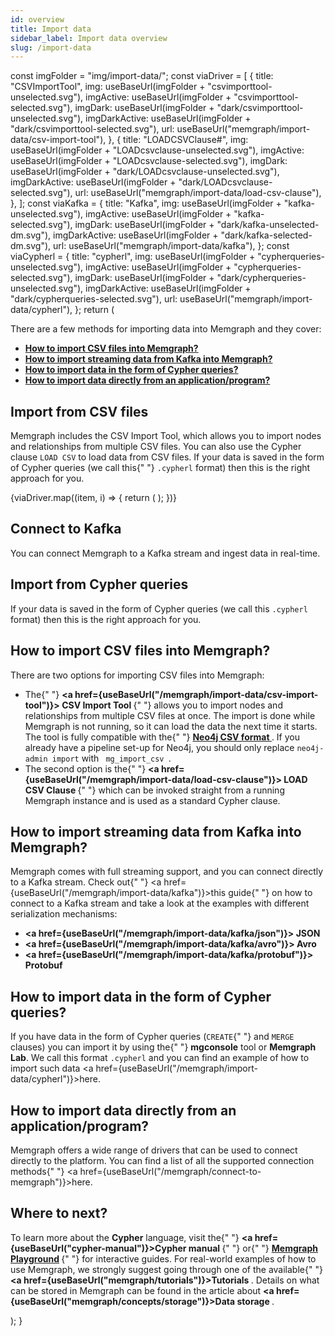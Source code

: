 ```yaml
---
id: overview
title: Import data
sidebar_label: Import data overview
slug: /import-data
---
```



  const imgFolder = "img/import-data/";
  const viaDriver = [
    {
      title: "CSVImportTool",
      img: useBaseUrl(imgFolder + "csvimporttool-unselected.svg"),
      imgActive: useBaseUrl(imgFolder + "csvimporttool-selected.svg"),
      imgDark: useBaseUrl(imgFolder + "dark/csvimporttool-unselected.svg"),
      imgDarkActive: useBaseUrl(imgFolder + "dark/csvimporttool-selected.svg"),
      url: useBaseUrl("memgraph/import-data/csv-import-tool"),
    },
    {
      title: "LOADCSVClause#",
      img: useBaseUrl(imgFolder + "LOADcsvclause-unselected.svg"),
      imgActive: useBaseUrl(imgFolder + "LOADcsvclause-selected.svg"),
      imgDark: useBaseUrl(imgFolder + "dark/LOADcsvclause-unselected.svg"),
      imgDarkActive: useBaseUrl(imgFolder + "dark/LOADcsvclause-selected.svg"),
      url: useBaseUrl("memgraph/import-data/load-csv-clause"),
    },
  ];
  const viaKafka = {
    title: "Kafka",
    img: useBaseUrl(imgFolder + "kafka-unselected.svg"),
    imgActive: useBaseUrl(imgFolder + "kafka-selected.svg"),
    imgDark: useBaseUrl(imgFolder + "dark/kafka-unselected-dm.svg"),
    imgDarkActive: useBaseUrl(imgFolder + "dark/kafka-selected-dm.svg"),
    url: useBaseUrl("memgraph/import-data/kafka"),
  };
  const viaCypherl = {
    title: "cypherl",
    img: useBaseUrl(imgFolder + "cypherqueries-unselected.svg"),
    imgActive: useBaseUrl(imgFolder + "cypherqueries-selected.svg"),
    imgDark: useBaseUrl(imgFolder + "dark/cypherqueries-unselected.svg"),
    imgDarkActive: useBaseUrl(imgFolder + "dark/cypherqueries-selected.svg"),
    url: useBaseUrl("memgraph/import-data/cypherl"),
  };
  return (
    <Container size="small">
      <div className={styles.connectToMemgraph}>
        <section>
          <p>
            There are a few methods for importing data into Memgraph and they
            cover:
            <ul>
              <li>
                <b>
                  <a href="#csv">How to import CSV files into Memgraph?</a>
                </b>
              </li>
              <li>
                <b>
                  <a href="#kafka">
                    How to import streaming data from Kafka into Memgraph?
                  </a>
                </b>
              </li>
              <li>
                <b>
                  <a href="#queries">
                    How to import data in the form of Cypher queries?
                  </a>
                </b>
              </li>
              <li>
                <b>
                  <a href="#application">
                    How to import data directly from an application/program?
                  </a>
                </b>
              </li>
            </ul>
          </p>
        </section>
        <section>
          <h2>Import from CSV files</h2>
          <p>
            Memgraph includes the CSV Import Tool, which allows you to import
            nodes and relationships from multiple CSV files. You can also use
            the Cypher clause <code>LOAD CSV</code> to load data from CSV files.
            If your data is saved in the form of Cypher queries (we call this{" "}
            <code>.cypherl</code>
            format) then this is the right approach for you.
          </p>
          <div className={styles.connectToMemgraph__grid}>
            {viaDriver.map((item, i) => {
              return (
                <ConnectButton
                  key={i}
                  url={item.url}
                  title={item.title}
                  img={item.img}
                  imgActive={item.imgActive}
                  imgDark={item.imgDark}
                  imgDarkActive={item.imgDarkActive}
                />
              );
            })}
          </div>
        </section>
        <section>
          <h2>Connect to Kafka</h2>
          <p>
            You can connect Memgraph to a Kafka stream and ingest data in
            real-time.
          </p>
          <ConnectButton
            title={viaKafka.title}
            url={viaKafka.url}
            img={viaKafka.img}
            imgActive={viaKafka.imgActive}
            imgDark={viaKafka.imgDark}
            imgDarkActive={viaKafka.imgDarkActive}
          />
        </section>
        <section>
          <h2>Import from Cypher queries</h2>
          <p>
            If your data is saved in the form of Cypher queries (we call this
            <code>.cypherl</code> format) then this is the right approach for you.
          </p>
          <ConnectButton
            title={viaCypherl.title}
            url={viaCypherl.url}
            img={viaCypherl.img}
            imgActive={viaCypherl.imgActive}
            imgDark={viaCypherl.imgDark}
            imgDarkActive={viaCypherl.imgDarkActive}
          />
        </section>
        <section>
          <h2 id="csv">How to import CSV files into Memgraph?</h2>
          <p>There are two options for importing CSV files into Memgraph:</p>
          <ul>
            <li>
              The{" "}
              <b>
                <a href={useBaseUrl("/memgraph/import-data/csv-import-tool")}>
                  CSV Import Tool
                </a>
              </b>{" "}
              allows you to import nodes and relationships from multiple CSV
              files at once. The import is done while Memgraph is not running,
              so it can load the data the next time it starts. The tool is fully
              compatible with the{" "}
              <b>
                <a href="https://neo4j.com/docs/operations-manual/current/tools/import/">
                  Neo4j CSV format
                </a>
              </b>
              . If you already have a pipeline set-up for Neo4j, you should only
              replace <code>neo4j-admin import</code> with <code>
                mg_import_csv
              </code>.
            </li>
            <li>
              The second option is the{" "}
              <b>
                <a href={useBaseUrl("/memgraph/import-data/load-csv-clause")}>
                  LOAD CSV Clause
                </a>
              </b>{" "}
              which can be invoked straight from a running Memgraph instance and
              is used as a standard Cypher clause.
            </li>
          </ul>
        </section>
        <section>
          <h2 id="kafka">
            How to import streaming data from Kafka into Memgraph?
          </h2>
          <p>
            Memgraph comes with full streaming support, and you can connect
            directly to a Kafka stream. Check out{" "}
            <a href={useBaseUrl("/memgraph/import-data/kafka")}>this guide</a>{" "}
            on how to connect to a Kafka stream and take a look at the examples
            with different serialization mechanisms:
          </p>
          <ul>
            <li>
              <b>
                <a href={useBaseUrl("/memgraph/import-data/kafka/json")}>
                  JSON
                </a>
              </b>
            </li>
            <li>
              <b>
                <a href={useBaseUrl("/memgraph/import-data/kafka/avro")}>
                  Avro
                </a>
              </b>
            </li>
            <li>
              <b>
                <a href={useBaseUrl("/memgraph/import-data/kafka/protobuf")}>
                  Protobuf
                </a>
              </b>
            </li>
          </ul>
        </section>
        <section>
          <h2 id="queries">
            How to import data in the form of Cypher queries?
          </h2>
          <p>
            If you have data in the form of Cypher queries (<code>CREATE</code>{" "}
            and <code>MERGE</code> clauses) you can import it by using the{" "}
            <b>mgconsole</b> tool or <b>Memgraph Lab</b>. We call this format
            <code>.cypherl</code> and you can find an example of how to import such
            data <a href={useBaseUrl("/memgraph/import-data/cypherl")}>here</a>.
          </p>
        </section>
        <section>
          <h2 id="application">
            How to import data directly from an application/program?
          </h2>
          <p>
            Memgraph offers a wide range of drivers that can be used to connect
            directly to the platform. You can find a list of all the supported
            connection methods{" "}
            <a href={useBaseUrl("/memgraph/connect-to-memgraph")}>here</a>.
          </p>
        </section>
        <section>
          <h2>Where to next?</h2>
          <p>
            To learn more about the <b>Cypher</b> language, visit the{" "}
            <b>
              <a href={useBaseUrl("cypher-manual")}>Cypher manual</a>
            </b>{" "}
            or{" "}
            <b>
              <a href="https://playground.memgraph.com/">Memgraph Playground</a>
            </b>{" "}
            for interactive guides. For real-world examples of how to use
            Memgraph, we strongly suggest going through one of the available{" "}
            <b>
              <a href={useBaseUrl("memgraph/tutorials")}>Tutorials</a>
            </b>
            . Details on what can be stored in Memgraph can be found in the article
            about <b>
              <a href={useBaseUrl("memgraph/concepts/storage")}>Data storage</a>
            </b>.
          </p>
        </section>
        <overveiw />
      </div>
    </Container>
  );
}
